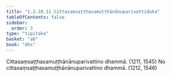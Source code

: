 ```yaml
---
title: "1.2.10.11 Cittasaṃsaṭṭhasamuṭṭhānānuparivattiduka"
tableOfContents: false
sidebar:
  order: 3
type: "tipitaka"
basket: "ab"
book: "dhs"
---
```



<DynamicBreadcrumb />

<Division number="87" book="dhs">

<Paragraph number="206" book="dhs">
Cittasaṃsaṭṭhasamuṭṭhānānuparivattino dhammā. (<Emphasis>1211, 1545</Emphasis>)
</Paragraph>

<Paragraph number="207" book="dhs">
No cittasaṃsaṭṭhasamuṭṭhānānuparivattino dhammā. (<Emphasis>1212, 1546</Emphasis>)
</Paragraph>
</Division>